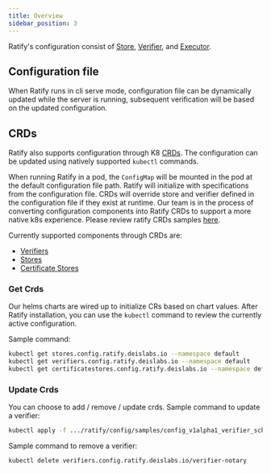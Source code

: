 ```yaml
---
title: Overview 
sidebar_position: 3
---
```


Ratify's configuration consist of [Store](./reference/store.md), [Verifier](./reference/verifier.md),
and [Executor](./reference/executor.md). 

## Configuration file
When Ratify runs in cli serve mode, configuration file can be dynamically updated while the server is running, subsequent verification will be based on the updated configuration.

## CRDs
Ratify also supports configuration through K8 [CRDs](https://kubernetes.io/docs/concepts/extend-kubernetes/api-extension/custom-resources/). The configuration can be updated using natively supported `kubectl` commands.

When running Ratify in a pod, the `ConfigMap` will be mounted in the pod at the default configuration file path. Ratify will initialize with specifications from the configuration file. CRDs will override store and verifier defined in the configuration file if they exist at runtime. Our team is in the process of converting configuration components into Ratify CRDs to support a more native k8s experience. Please review ratify CRDs samples [here](https://github.com/deislabs/ratify/tree/main/config/samples).

Currently supported components through CRDs are:

- [Verifiers](./reference/verifier.md)
- [Stores](./reference/store.md)
- [Certificate Stores](./reference/crds/certificate-stores.md)

### Get Crds
Our helms charts are wired up to initialize CRs based on chart values. 
After Ratify installation, you can use the `kubectl` command to review the currently active configuration.

Sample command:
```bash
kubectl get stores.config.ratify.deislabs.io --namespace default
kubectl get verifiers.config.ratify.deislabs.io --namespace default
kubectl get certificatestores.config.ratify.deislabs.io --namespace default
```
### Update Crds
You can choose to add / remove / update crds. 
Sample command to update a verifier:
```bash
kubectl apply -f .../ratify/config/samples/config_v1alpha1_verifier_schemavalidator.yaml
```
Sample command to remove a verifier:
```bash
kubectl delete verifiers.config.ratify.deislabs.io/verifier-notary 
```